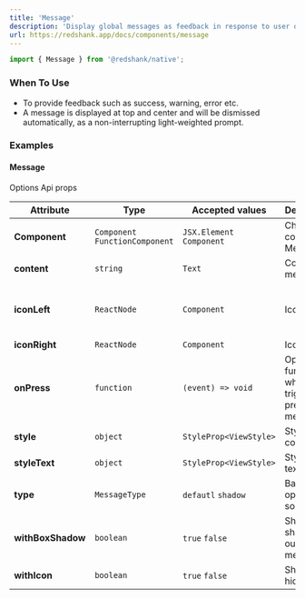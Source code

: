 ```yaml
---
title: 'Message'
description: 'Display global messages as feedback in response to user operations.'
url: https://redshank.app/docs/components/message
---
```


```jsx
import { Message } from '@redshank/native';
```

### When To Use
* To provide feedback such as success, warning, error etc.
* A message is displayed at top and center and will be dismissed automatically, as a non-interrupting light-weighted prompt.

<Spacer y={2} />

### Examples

<Playground
  id="message"
  title="Message"
  description="Default Message element."
  code={message.defaultCode}
/>

<Spacer y={2} />

<Playground
  id="with-icon"
  title="With Icon"
  description="With icon message element."
  code={message.withIcon}
/>

<Spacer y={2} />

<Playground
  id="with-shadow-box"
  title="With Shadow Box"
  description="With shadow box message element."
  code={message.withBoxShadow}
/>

<Spacer y={2} />

<Playground
  id="with-shadow-opacity"
  title="With Shadow Opacity"
  description="With shadow opacity message element."
  code={message.shadowAndOpacity}
/>

<Spacer y={2} />

#### Message
Options Api props

| Attribute         | Type                            | Accepted values           | Description                                  | Default                                                   |
|-------------------|---------------------------------|---------------------------|----------------------------------------------|-----------------------------------------------------------|
| **Component**     | `Component` `FunctionComponent` | `JSX.Element` `Component` | Change component Message                     | `View` if `onPress` then `Ripple`                         |
| **content**       | `string`                        | `Text`                    | Content message                              | -                                                         |
| **iconLeft**      | `ReactNode`                     | `Component`               | Icon left                                    | if `showIcon` is `true` then `closecircle` of `antdesign` |
| **iconRight**     | `ReactNode`                     | `Component`               | Icon right                                   | -                                                         |
| **onPress**       | `function`                      | `(event) => void`         | Optional function when trigger press message | -                                                         |
| **style**         | `object`                        | `StyleProp<ViewStyle>`    | Style for component                          | -                                                         |
| **styleText**     | `object`                        | `StyleProp<ViewStyle>`    | Style for text content                       | -                                                         |
| **type**          | `MessageType`                   | `defautl` `shadow`        | Background opacity or solid color            | `default`                                                 |
| **withBoxShadow** | `boolean`                       | `true` `false`            | Show shadown outsite message                 | `false`                                                   |
| **withIcon**      | `boolean`                       | `true` `false`            | Show or hidden icon                          | `false`                                                   |
